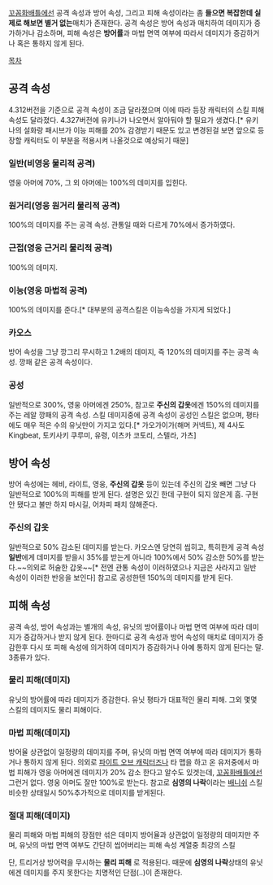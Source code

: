 [[꼬꼼화배틀]]에선 공격 속성과 방어 속성, 그리고 피해 속성이라는 좀 '''들으면 복잡한데 실제로 해보면 별거 없는'''매치가 존재한다.
공격 속성은 방어 속성과 매치하여 데미지가 증가하거나 감소하며, 피해 속성은 '''방어률'''과 마법 면역 여부에 따라서 데미지가 증감하거나 혹은 통하지 않게 된다.

[[목차]]
== 공격 속성 ==
4.312버전을 기준으로 공격 속성이 조금 달라졌으며 이에 따라 등장 캐릭터의 스킬 피해 속성도 달라졌다.  4.327버전에 유키나가 나오면서 알아둬야 할 필요가 생겼다.[* 유키나의 설화랑 패시브가 이능 피해를 20% 감경받기 때문도 있고 변경된걸 보면 앞으로 등장할 캐릭터도 이 부분을 적용시켜 나올것으로 예상되기 때문]
=== 일반(비영웅 물리적 공격) ===
영웅 아머에 70%, 그 외 아머에는 100%의 데미지를 입힌다.
=== 원거리(영웅 원거리 물리적 공격) ===
100%의 데미지를 주는 공격 속성. 관통일 때와 다르게 70%에서 증가하였다.
=== 근접(영웅 근거리 물리적 공격) ===
100%의 데미지.
=== 이능(영웅 마법적 공격) ===
100%의 데미지를 준다.[* 대부분의 공격스킬은 이능속성을 가지게 되었다.]
=== 카오스 ===
방어 속성을 그냥 깡그리 무시하고 1.2배의 데미지, 즉 120%의 데미지를 주는 공격 속성.
깡패 같은 공격 속성이다.
=== 공성 ===
일반적으로 300%, 영웅 아머에겐 250%, 참고로 '''주신의 갑옷'''에겐 150%의 데미지를 주는 레알 깡패의 공격 속성.
스킬 데미지중에 공격 속성이 공성인 스킬은 없으며, 평타에도 매우 적은 수의 유닛만이 가지고 있다.[* 가오가이가(해머 커넥트), 제 4사도 Kingbeat, 토키사키 쿠루미, 유령, 이츠카 코토리, 스텔라, 가츠]
== 방어 속성 ==
방어 속성에는 헤비, 라이트, 영웅, '''주신의 갑옷''' 등이 있는데 주신의 갑옷 빼면 그냥 다 일반적으로 100%의 피해를 받게 된다. 설명은 있긴 한데 구현이 되지 않은게 흠.
구현 안 됐다고 불만 하지 마시길, 어차피 패치 않해준다.
=== 주신의 갑옷 ===
일반적으로 50% 감소된 데미지를 받는다.
카오스엔 당연히 씹히고, 특히한게 공격 속성 '''일반'''에게 데미지를 받을시 35%를 받는게 아니라 100%에서 50% 감소한 50%를 받는다.~~의외로 허술한 갑옷~~[* 전엔 관통 속성이 이러하였으나 지금은 사라지고 일반 속성이 이러한 반응을 보인다]
참고로 공성한텐 150%의 데미지를 받게 된다.
== 피해 속성 ==
공격 속성, 방어 속성과는 별개의 속성, 유닛의 방어률이나 마법 면역 여부에 따라 데미지가 증갑하거나 받지 않게 된다.
한마디로 공격 속성과 방어 속성의 매치로 데미지가 증감한후 다시 또 피해 속성에 의거하여 데미지가 증감하거나 아예 통하지 않게 된다는 말.
3종류가 있다.
=== 물리 피해(데미지) ===
유닛의 방어률에 따라 데미지가 증감한다. 유닛 평타가 대표적인 물리 피해.
그외 몇몇 스킬의 데미지도 물리 피해이다.
=== 마법 피해(데미지) ===
방어율 상관없이 일정량의 데미지를 주며, 유닛의 마법 면역 여부에 따라 데미지가 통하거나 통하지 않게 된다.
의외로 [[파이트 오브 캐릭터즈]]나 타 맵을 하고 온 유저중에서 마법 피해가 영웅 아머에겐 데미지가 20% 감소 한다고 알수도 있겟는데, [[꼬꼼화배틀]]에선 그런거 없다. 영웅 아머도 잘만 100%로 받는다.
참고로 '''심영의 나락'''이라는 [[배니쉬]] 스킬 비슷한 상태일시 50%추가적으로 데미지를 받게된다.
=== 절대 피해(데미지) ===
물리 피해와 마법 피해의 장점만 섞은 데미지
방어율과 상관없이 일정량의 데미지만 주며, 유닛의 마법 면역 여부도 간단히 씹어버리는 피해 속성 계열중 최강의 스킬

단, 트리거상 방어력을 무시하는 '''물리 피해''' 로 적용된다.
때문에 '''심영의 나락'''상태의 유닛에겐 데미지를 주지 못한다는 치명적인 단점(..)이 존재한다.
